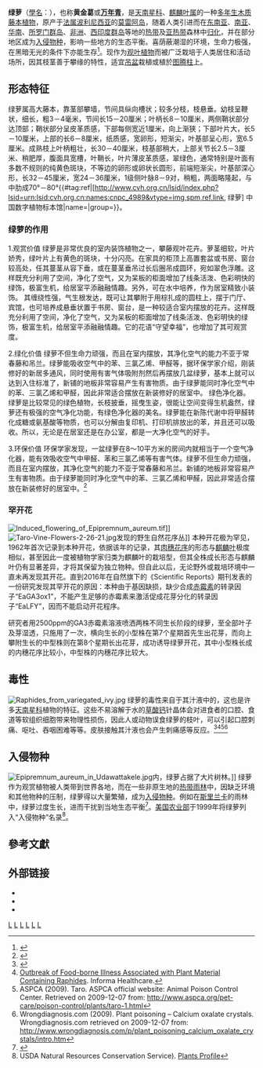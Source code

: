{{NoteTA|G1=U|G2=TO|1=zh-hans:部分; zh-hant:部分; zh-tw:部份}}
{{Speciesbox
| image = Epipremnum-aureum-poznan-palmiarnia-abrimaal.jpg
| image_alt = 240px
| status = NE
| status_system = iucn3.1
| taxon = Epipremnum aureum
| authority = ([[Linden|Linden]] & [[André|André]]) [[G.S.Bunting|G.S.Bunting]], 1964
| synonyms_ref = {{r|theplantlist}}
| synonyms =
*''Epipremnum mooreense''<br>{{small|[[Nadeaud|Nadeaud]], 1899}}
*''Pothos aureus''<br>{{small|Linden & André, 1880}}
*''Rhaphidophora aurea''<br>{{small|(Linden & André) [[Birdsey|Birdsey]], 1963}}
*''Scindapsus aureus''<br>{{small|(Linden & André) [[Engl.|Engl.]], 1908}}
}}

'''绿萝'''（[[學名|學名]]：{{lang|la|''Epipremnum aureum''}}），也称'''黄金葛'''或'''[[万年青_(消歧义)|万年青]]'''，是[[天南星科|天南星科]]、[[麒麟叶属|麒麟叶属]]的一种[[多年生植物|多年生]][[木质|木质]][[藤本植物|藤本植物]]{{r|theplantlist}}，原产于[[法属波利尼西亚|法属波利尼西亚]]的[[莫雷阿岛|莫雷阿岛]]{{r|kew}}，随着人类引进而在[[东南亚|东南亚]]、[[南亚|南亚]]、[[华南|华南]]、[[所罗门群岛|所罗门群岛]]、[[非洲|非洲]]、[[西印度群岛|西印度群岛]]等地的[[热带|热带]]及[[亚热带|亚热带]]森林中[[归化_(生物学)|归化]]{{r|kew|GRIN}}，并在部分地区成为[[入侵物种|入侵物种]]，影响一些地方的生态平衡。喜荫蔽潮湿的环境，生命力极强，在黑暗无光的条件下亦能生存<ref>{{Cite journal|last=Meshram, Srivastava|first=Anju, Nidhi|date=2014|title=Molecular and physiological role of Epipermnum aureum|journal=[[International_Journal_of_Green_Pharmacy|International Journal of Green Pharmacy]]|volume=8|issue=2|pages=73–76|doi=10.4103/0973-8258.129566}}</ref>。现作为[[观叶植物|观叶植物]]而被广泛栽培于人类居住和活动场所，因其枝茎善于攀缘的特性，适宜[[吊盆|吊盆]]栽植或植於[[图腾柱|图腾柱]]上。

==形态特征==
绿萝属高大藤本，靠茎部攀墙，节间具纵向槽状；较多分枝，枝悬垂。幼枝呈鞭状，细长，粗3－4毫米，节间长15－20厘米；叶柄长8－10厘米，两侧鞘状部分达顶部；鞘状部分呈皮革质感，下部每侧宽近1厘米，向上渐狭；下部叶片大，长5－10厘米，上部的长6－8厘米，纸质感，宽卵形，短渐尖，叶基部呈心形，宽6.5厘米。成熟枝上叶柄粗壮，长30－40厘米，枝基部稍大，上部关节长2.5－3厘米、稍肥厚，腹面具宽槽，叶鞘长，叶片薄皮革质感，翠绿色，通常特别是叶面有多数不规则的纯黄色斑块，不等边的卵形或卵状长圆形，前端短渐尖，叶基部深心形，长32－45厘米，宽24－36厘米，1级侧叶脉8－9对，稍粗，两面略隆起，与中肋成70°－80°{{#tag:ref|[http://www.cvh.org.cn/lsid/index.php?lsid=urn:lsid:cvh.org.cn:names:cnpc_4989&vtype=img,spm,ref,link, 绿萝] 中国数字植物标本馆|name=|group=}}{{r|昆明植物研究所|zhiwuzhi}}。

{{gallery
|File:Epipremnum aureum as Pothos aureus.jpg|<center>名为“金女王”的绿萝品种</center>
|File:Epipremnum_pinnatum_var.jpg|<center>绿萝叶</center>
|File:Epipremnum_aureum1.jpg|<center>作为室内观赏植物的绿萝</center>
|File:Epipremum_aureaum_a1.JPG|<center>在室內攀缘的绿萝幼枝</center>
|File:Starr_070321-6010_Epipremnum_pinnatum.jpg|<center>绿萝成熟枝茎上的气根</center>
|File:Starr 080531-4923 Epipremnum pinnatum.jpg|<center>攀附于壁的绿萝</center>
|File:Starr 040711-0125 Epipremnum pinnatum.jpg|攀附在[[椰树|椰树]]（{{lang|la|''Cocos nucifera''}}）上的绿萝
|File:办公室的绿萝.jpg|<center>办公室的绿萝</center>
}}
===绿萝的作用===
1.观赏价值
绿萝是非常优良的室内装饰植物之一，攀藤观叶花卉。萝茎细软，叶片娇秀，绿叶片上有黄色的斑块，十分闪亮。在家具的柜顶上高置套盆或书房、窗台较高处，任其蔓茎从容下垂，或在蔓茎垂吊过长后圈吊成圆环，宛如翠色浮雕。这样既充分利用了空间，净化了空气，又为呆板的柜面增加了线条活泼、色彩明快的绿饰，极富生机，给居室平添融融情趣。另外，可在水中培养，作为居室精致小装饰。
其缠绕性强，气生根发达，既可让其攀附于用棕扎成的圆柱上，摆于门厅、宾馆，也可培养成悬垂状置于书房、窗台，是一种较适合室内摆放的花卉。这样既充分利用了空间，净化了空气，又为呆板的柜面增加了线条活泼、色彩明快的绿饰，极富生机，给居室平添融融情趣。它的花语“守望幸福”，也增加了其可观赏度。

2.绿化价值
绿萝不但生命力顽强，而且在室内摆放，其净化空气的能力不亚于常春藤和吊兰。绿萝能吸收空气中的苯、三氯乙烯、甲醛等，据环保学家介绍，刚装修好的新居多通风，同时使用有害气体吸附剂然后再摆放几盆绿萝，基本上就可以达到入住标准了，新铺的地板非常容易产生有害物质。由于绿萝能同时净化空气中的苯、三氯乙烯和甲醛，因此非常适合摆放在新装修好的居室中。
绿色净化器。绿萝是比较常见的绿色植物，长枝披垂，摇曳生姿，很能让空间变得生机盎然，绿萝还有极强的空气净化功能，有绿色净化器的美名。绿萝能在新陈代谢中将甲醛转化成糖或氨基酸等物质，也可以分解由复印机、打印机排放出的苯，并且还可以吸收。所以，无论是在居室还是在办公室，都是一大净化空气的好手。

3.环保价值
环保学家发现，一盆绿萝在8～10平方米的房间内就相当于一个空气净化器，能有效吸收空气中甲醛、苯和三氯乙烯等有害气体。绿萝不但生命力顽强，而且在室内摆放，其净化空气的能力不亚于常春藤和吊兰。新铺的地板非常容易产生有害物质。由于绿萝能同时净化空气中的苯、三氯乙烯和甲醛，因此非常适合摆放在新装修好的居室中。<ref>{{cite journal |author1=护花网 |title=绿萝的种植信息 |journal=护花网 |url=http://www.aihuhua.com/huahui/lvluo.html |accessdate=2021-12-26}}</ref>

===罕开花===
[[File:Induced_flowering_of_Epipremnum_aureum.tif|thumb]]]]
[[File:Taro-Vine-Flowers-2-26-21.jpg|thumb]]发现的野生自然花序丛]]
本种开花极为罕见，1962年首次记录到本种开花{{r|Hung}}，依据该年的记录，其[[肉穗花序|肉穗花序]]的形态与[[麒麟叶|麒麟叶]]极度相似，甚至因此一度被植物学家归类为麒麟叶的栽培型，但其全株成长形态与麒麟叶仍有显著差异，才将其保留为独立物种。但自此以后，无论野外或栽培环境中一直未再发现其开花{{r|Hung}}。直到2016年在自然旗下的《Scientific Reports》期刊发表的一份研究发现其罕开花的原因{{r|Hung}}：本种由于基因缺损，缺少合成[[赤霉素|赤霉素]]的转录因子“EaGA3ox1”，不能产生足够的赤霉素来激活促成花芽分化的转录因子“EaLFY”，因而不能启动开花程序。{{r|Hung}}

研究者用2500ppm的GA3赤霉素溶液喷洒两株不同生长阶段的绿萝，至全部叶子及芽湿透，只施用了一次，横向生长的小型株在第7个星期首先生出花芽，而向上攀附生长的中型株则在第8个星期长出花芽，成功诱导绿萝开花，其中小型株长成的内穗花序比较小，中型株的内穗花序比较大。{{r|Hung}}
{{gallery
|File:Mature-Taro-Vine-with-Flowers-2-26-21.jpg|自然开花的成熟绿萝蔓藤
|File:Taro-Vine-Flower-Length-2-26-21.jpg|花序之长度
|File:Taro-Vine-Thickness-2-26-21.jpg|开花的茎之厚度
|File:Taro-Vine-Fruit-3-24-21.jpg|花序外层开裂露出成熟的果序
|File:Taro-Vine-Fruit-3-25-21.jpg|露出的成熟果序
|File:Taro-Vine-Fruit-3-26-21(2).jpg|被部分食用的果序
|File:Taro-Vine-Fruit-Scales-3-26-21.jpg|脱落的花序外层的内外两面
}}

==毒性==
[[File:Raphides_from_variegated_ivy.jpg|thumb]]
绿萝的毒性来自于其汁液中的{{le|针晶体|Raphide}}，这也是许多[[天南星科|天南星科]]植物的特征。这些不易溶解于水的[[草酸钙|草酸钙]]针晶体会对进食者的口腔、食道等软组织细胞带来物理性损伤，因此人或动物误食绿萝的枝叶，可以引起口腔刺痛、呕吐、吞咽困难等等。皮肤接触其汁液也会产生刺痛感等反应。<ref name="aspca_site">{{cite web|url=http://www.aspca.org/pet-care/poison-control/plants/devils_ivy.html |title=Devils Ivy |accessdate=2009-03-11 |work=ASPCA.org }}</ref><ref>[http://informahealthcare.com/doi/abs/10.1081/CLT-44721 Outbreak of Food-borne Illness Associated with Plant Material Containing Raphides]. Informa Healthcare.</ref><ref>ASPCA (2009). Taro. ASPCA official website: Animal Poison Control Center. Retrieved on 2009-12-07 from: http://www.aspca.org/pet-care/poison-control/plants/taro-1.html</ref><ref>Wrongdiagnosis.com (2009). Plant poisoning – Calcium oxalate crystals. Wrongdiagnosis.com retrieved on 2009-12-07 from: http://www.wrongdiagnosis.com/p/plant_poisoning_calcium_oxalate_crystals/intro.htm</ref>

==入侵物种==
[[File:Epipremnum_aureum_in_Udawattakele.jpg|thumb]]{{le|乌达瓦塔凯勒保护区|Udawatta Kele Sanctuary}}内，绿萝占据了大片树林。]]
绿萝作为观赏植物被人类带到世界各地，而在一些非原生地的[[热带雨林|热带雨林]]中，因缺乏环境和其他物种的压制，绿萝得以大量繁殖，成为[[入侵物种|入侵物种]]。例如在[[斯里兰卡|斯里兰卡]]的雨林中，绿萝过度生长，进而干扰到当地生态平衡<ref name="article">{{cite web |url=http://thakshana.nsf.ac.lk/pdf/JNSF26-34/JNSF29_1&2/JNSF29_1&2_35.pdf |title='W. De Costa, H. Hitanayake and I. Dharmawardena, "A Physiological Investigation into the Invasive Behaviour of Some Plant Species in a Mid-Country Forest Reserve in Sri Lanka" |accessdate=2009-03-11 |work=JNSFSL, 2001, 29 (1 & 2):35–50 |deadurl=yes |archiveurl=https://web.archive.org/web/20110722145720/http://thakshana.nsf.ac.lk/pdf/JNSF26-34/JNSF29_1%262/JNSF29_1%262_35.pdf |archivedate=2011-07-22 }}</ref>。[[美国农业部|美国农业部]]于1999年将绿萝列入“入侵物种”名录<ref>USDA Natural Resources Conservation Service). [http://plants.usda.gov/java/profile?symbol=EPPI Plants Profile]</ref>。

==參考文獻==
{{reflist|2|refs=
<ref name="昆明植物研究所">{{cite web| url =http://www.bioinfo.cn/db05/KmzwSpecies.php?action=view&id=1382| title =绿萝| work =《中国高等植物数据库全库》| publisher =中国科学院微生物研究所| author =昆明植物研究所| accessdate =2009-02-24| deadurl =yes| archiveurl =https://web.archive.org/web/20150118085309/http://www.bioinfo.cn/db05/KmzwSpecies.php?action=view&id=1382| archivedate =2015-01-18}}</ref>
<ref name=zhiwuzhi>[[H.Li|李恒]]．绿萝[A]．见：中国科学院中国植物志编辑委员会．[[中国植物志|中国植物志]] 第十三卷（第二分册）[M]．北京：科学出版社，1979：29-30</ref>
<ref name="GRIN">[http://www.ars-grin.gov/cgi-bin/npgs/html/taxon.pl?315461 ''Epipremnum aureum'' (Linden & André) G.S.Bunting] {{webarchive|url=https://web.archive.org/web/20150402133820/http://www.ars-grin.gov/cgi-bin/npgs/html/taxon.pl?315461 |date=2015-04-02 }}. In: USDA, ARS, National Genetic Resources Program.
Germplasm Resources Information Network - (GRIN) [Online Database].
National Germplasm Resources Laboratory, Beltsville, Maryland.
URL: http://www.ars-grin.gov/cgi-bin/npgs/html/taxon.pl?461402 (2015-02-28)</ref>
<ref name="kew">''[http://apps.kew.org/wcsp/namedetail.do?name_id=70476 Epipremnum aureum]''. In: Govaerts, R. (2015). ''World Checklist of Araceae''. Facilitated by the Royal Botanic Gardens, Kew. Published on the Internet; http://apps.kew.org/wcsp/ Retrieved 2015-02-28.</ref>
<ref name="theplantlist">[http://www.theplantlist.org/tpl1.1/record/kew-70476 ''Epipremnum aureum'' (Linden & André) G.S.Bunting]. In: ''The Plant List'' (2013). Version 1.1. Published on the Internet; http://www.theplantlist.org/ [2014-03-23]. </ref>
<ref name="Hung">{{cite journal |last1=Hung |first1=Chiu-Yueh |last2=Qiu |first2=Jie |last3=Sun |first3=Ying-Hsuan |last4=Chen |first4=Jianjun |last5=Kittur |first5=Farooqahmed S. |last6=Henny |first6=Richard J. |last7=Jin |first7=Gulei |last8=Fan |first8=Longjiang |last9=Xie |first9=Jiahua |title=Gibberellin deficiency is responsible for shy-flowering nature of Epipremnum aureum |journal=''Scientific Reports'' |date=2016-06 |volume=6 |issue=1 |pages=28598 |doi=10.1038/srep28598}}</ref>
}}

==外部链接==
{{Portal box|植物|生物学}}
* {{Commonscat-inline|Epipremnum aureum}}
* {{Wikispecies-inline|Epipremnum aureum}}
* {{zh-hans}}{{CVH|Epipremnum aureum}}

{{Taxonbar}}

[[Category:麒麟叶属|L]]
[[Category:1880年描述的植物|L]]
[[Category:1964年描述的植物|L]]
[[Category:法属波利尼西亚植物|L]]
[[Category:观叶植物|L]]
[[Category:爬藤植物|L]]